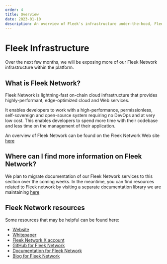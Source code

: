```yaml
---
order: 4
title: Overview
date: 2023-01-10
description: An overview of Fleek's infrastructure under-the-hood, Fleek Network.
---
```


# Fleek Infrastructure

Over the next few months, we will be exposing more of our Fleek Network infrastructure within the platform.

## What is Fleek Network?

Fleek Network is lightning-fast on-chain cloud infrastructure that provides highly-performant, edge-optimized cloud and Web services.

It enables developers to work with a high-performance, permissionless, self-sovereign and open-source system requiring no DevOps and at very low cost. This enables developers to spend more time with their codebase and less time on the management of their application.

An overview of Fleek Network can be found on the Fleek Network Web site [here](https://fleek.network)

## Where can I find more information on Fleek Network?

We plan to migrate documentation of our Fleek Network services to this section over the coming weeks. In the meantime, you can find resources related to Fleek network by visiting a separate documentation library we are maintaining [here](https://docs.fleek.network/docs/)

## Fleek Network resources

Some resources that may be helpful can be found here:

- [Website](https://fleek.network)
- [Whitepaper](https://fleek.network/whitepaper.pdf)
- [Fleek Network X account](https://x.com/fleek_net)
- [GitHub for Fleek Network](https://github.com/fleek-network/)
- [Documentation for Fleek Network](https://docs.fleek.network/docs/)
- [Blog for Fleek Network](https://blog.fleek.network/)
